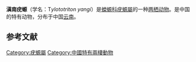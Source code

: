 {{Speciesbox
| image =
| status = 
| status_system =
| status_ref = 
| genus = Tylototriton
| species = yangi
| authority = Hou, Zhang, Zhou, Li, and Lu, 2012
| synonyms = 
* 大围山疣螈 ''Tylototriton daweishanensis'' Zhao, Rao, Liu, Li & Yuan, 2012
| synonyms_ref = <ref>{{cite journal |last1=Nishikawa |first1=Kanto |last2=Rao |first2=Ding-Qi |last3=Matsui |first3=Masafumi |last4=Eto |first4=Koshiro |title=Taxonomic Relationship between Tylototriton daweishanensis Zhao, Rao, Liu, Li and Yuan, 2012 and T. yangi Hou, Li and Lu, 2012 (Amphibia: Urodela: Salamandridae) |journal=Current Herpetology |date=2015-02 |volume=34 |issue=1 |pages=67–74 |doi=10.5358/hsj.34.67}}</ref>
}}
'''滇南疣螈'''（学名：T''ylototriton yangi''）是[[蠑螈科|蠑螈科]][[疣螈屬|疣螈屬]]的一种[[两栖动物|两栖动物]]。是中国的特有动物，分布于中国[[云南|云南]]。

==参考文献==
{{reflist}}
{{Taxonbar|from=Q3546054}}
[[Category:疣螈屬|Category:疣螈屬]]
[[Category:中國特有兩棲動物|Category:中國特有兩棲動物]]